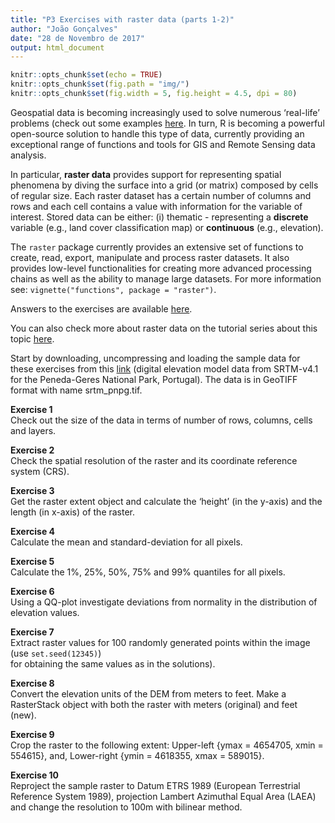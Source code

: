 ```yaml
---
title: "P3 Exercises with raster data (parts 1-2)"
author: "João Gonçalves"
date: "28 de Novembro de 2017"
output: html_document
---
```


```r

knitr::opts_chunk$set(echo = TRUE)
knitr::opts_chunk$set(fig.path = "img/")
knitr::opts_chunk$set(fig.width = 5, fig.height = 4.5, dpi = 80)

```

Geospatial data is becoming increasingly used to solve numerous 'real-life' problems (check 
out some examples [here](http://gisgeography.com/gis-applications-uses/"). In turn, 
R is becoming a powerful open-source solution to handle this type of data, currently providing 
an exceptional range of functions and tools for GIS and Remote Sensing data analysis.       

In particular, __raster data__ provides support for representing spatial phenomena 
by diving the surface into a grid (or matrix) composed by cells of regular size. Each raster 
dataset has a certain number of columns and rows and each cell contains a value with information 
for the variable of interest. Stored data can be either: (i) thematic - representing a 
__discrete__ variable (e.g., land cover classification map) or __continuous__ (e.g., elevation).     

The `raster` package currently provides an extensive set of functions to create, read, export, 
manipulate and process raster datasets. It also provides low-level functionalities for creating 
more advanced processing chains as well as the ability to manage large datasets. For more 
information see: `vignette("functions", package = "raster")`.      

Answers to the exercises are available [here](http://r-exercises.com/2017/12/27/solutions-to-exercises-with-raster-data-parts-1-2/).    

You can also check more about raster data on the tutorial series about this topic [here](http://r-exercises.com/tags/raster-data).    

Start by downloading, uncompressing and loading the sample data for these exercises from this 
[link](https://raw.githubusercontent.com/joaofgoncalves/R_exercises_raster_tutorial/master/data/srtm_pnpg.zip) 
(digital elevation model data from SRTM-v4.1 for the Peneda-Geres National Park, Portugal). The data is in GeoTIFF 
format with name srtm_pnpg.tif.


__Exercise 1__        
Check out the size of the data in terms of number of rows, columns, cells and layers.          


__Exercise 2__         
Check the spatial resolution of the raster and its coordinate reference system (CRS).        


__Exercise 3__      
Get the raster extent object and calculate the 'height' (in the y-axis) and the length (in x-axis) of the raster.       


__Exercise 4__      
Calculate the mean and standard-deviation for all pixels.       


__Exercise 5__     
Calculate the 1%, 25%, 50%, 75% and 99% quantiles for all pixels.      


__Exercise 6__      
Using a QQ-plot investigate deviations from normality in the distribution of elevation values.        


__Exercise 7__      
Extract raster values for 100 randomly generated points within the image (use `set.seed(12345)`)        
for obtaining the same values as in the solutions).     


__Exercise 8__      
Convert the elevation units of the DEM from meters to feet. Make a RasterStack object with both the raster 
with meters (original) and feet (new).     


__Exercise 9__     
Crop the raster to the following extent: Upper-left {ymax = 4654705, xmin = 554615}, and, 
Lower-right {ymin = 4618355, xmax = 589015}.           


__Exercise 10__       
Reproject the sample raster to Datum ETRS 1989 (European Terrestrial Reference System 1989), projection Lambert 
Azimuthal Equal Area (LAEA) and change the resolution to 100m with bilinear method.           
